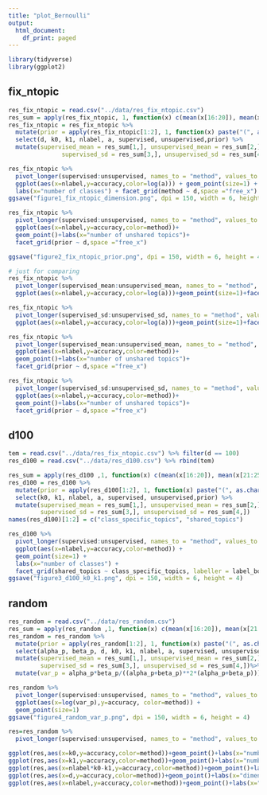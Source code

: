 ```yaml
---
title: "plot_Bernoulli"
output:
  html_document:
    df_print: paged
---
```


```r
library(tidyverse)
library(ggplot2)
```
## fix_ntopic
```r
res_fix_ntopic = read.csv("../data/res_fix_ntopic.csv")
res_sum = apply(res_fix_ntopic, 1, function(x) c(mean(x[16:20]), mean(x[21:25]), sd(x[16:20]), sd(x[21:25]))) 
res_fix_ntopic = res_fix_ntopic %>% 
  mutate(prior = apply(res_fix_ntopic[1:2], 1, function(x) paste("(", as.character(x[1]), ", ", as.character(x[2]),")", sep = ""))) %>% 
  select(d, k0, k1, nlabel, a, supervised, unsupervised,prior) %>%
  mutate(supervised_mean = res_sum[1,], unsupervised_mean = res_sum[2,],
               supervised_sd = res_sum[3,], unsupervised_sd = res_sum[4,])
```
```r
res_fix_ntopic %>%
  pivot_longer(supervised:unsupervised, names_to = "method", values_to = "accuracy") %>%
  ggplot(aes(x=nlabel,y=accuracy,color=log(a))) + geom_point(size=1) +
  labs(x="number of classes") + facet_grid(method ~ d,space ="free_x")
ggsave("figure1_fix_ntopic_dimension.png", dpi = 150, width = 6, height = 4)

res_fix_ntopic %>%
  pivot_longer(supervised:unsupervised, names_to = "method", values_to = "accuracy") %>%
  ggplot(aes(x=nlabel,y=accuracy,color=method))+
  geom_point()+labs(x="number of unshared topics")+
  facet_grid(prior ~ d,space ="free_x")

ggsave("figure2_fix_ntopic_prior.png", dpi = 150, width = 6, height = 4)
```
```r
# just for comparing
res_fix_ntopic %>%
  pivot_longer(supervised_mean:unsupervised_mean, names_to = "method", values_to = "accuracy") %>%
  ggplot(aes(x=nlabel,y=accuracy,color=log(a)))+geom_point(size=1)+facet_grid(method ~ d,space ="free_x")

res_fix_ntopic %>%
  pivot_longer(supervised_sd:unsupervised_sd, names_to = "method", values_to = "accuracy") %>%
  ggplot(aes(x=nlabel,y=accuracy,color=log(a)))+geom_point(size=1)+facet_grid(method ~ d,space ="free_x")

res_fix_ntopic %>%
  pivot_longer(supervised_mean:unsupervised_mean, names_to = "method", values_to = "accuracy") %>%
  ggplot(aes(x=nlabel,y=accuracy,color=method))+
  geom_point()+labs(x="number of unshared topics")+
  facet_grid(prior ~ d,space ="free_x")

res_fix_ntopic %>%
  pivot_longer(supervised_sd:unsupervised_sd, names_to = "method", values_to = "accuracy") %>%
  ggplot(aes(x=nlabel,y=accuracy,color=method))+
  geom_point()+labs(x="number of unshared topics")+
  facet_grid(prior ~ d,space ="free_x")
```

## d100
```r
tem = read.csv("../data/res_fix_ntopic.csv") %>% filter(d == 100)
res_d100 = read.csv("../data/res_d100.csv") %>% rbind(tem)

res_sum = apply(res_d100 ,1, function(x) c(mean(x[16:20]), mean(x[21:25]), sd(x[16:20]), sd(x[21:25]))) 
res_d100 = res_d100 %>%
  mutate(prior = apply(res_d100[1:2], 1, function(x) paste("(", as.character(x[1]), ", ", as.character(x[2]),")", sep = ""))) %>% 
  select(k0, k1, nlabel, a, supervised, unsupervised,prior) %>%
  mutate(supervised_mean = res_sum[1,], unsupervised_mean = res_sum[2,],
         supervised_sd = res_sum[3,], unsupervised_sd = res_sum[4,])
names(res_d100)[1:2] = c("class_specific_topics", "shared_topics")
```
```r
res_d100 %>%
  pivot_longer(supervised:unsupervised, names_to = "method", values_to = "accuracy") %>%
  ggplot(aes(x=nlabel,y=accuracy,color=method)) +
  geom_point(size=1) + 
  labs(x="number of classes") +
  facet_grid(shared_topics ~ class_specific_topics, labeller = label_both)
ggsave("figure3_d100_k0_k1.png", dpi = 150, width = 6, height = 4)
```
## random
```r
res_random = read.csv("../data/res_random.csv")
res_sum = apply(res_random ,1, function(x) c(mean(x[16:20]), mean(x[21:25]), sd(x[16:20]), sd(x[21:25]))) 
res_random = res_random %>%
  mutate(prior = apply(res_random[1:2], 1, function(x) paste("(", as.character(x[1]), ", ", as.character(x[2]),")", sep = ""))) %>% 
  select(alpha_p, beta_p, d, k0, k1, nlabel, a, supervised, unsupervised,prior) %>%
  mutate(supervised_mean = res_sum[1,], unsupervised_mean = res_sum[2,],
         supervised_sd = res_sum[3,], unsupervised_sd = res_sum[4,])%>%
  mutate(var_p = alpha_p*beta_p/((alpha_p+beta_p)**2*(alpha_p+beta_p)))
```
```r
res_random %>%
  pivot_longer(supervised:unsupervised, names_to = "method", values_to = "accuracy") %>%
  ggplot(aes(x=log(var_p),y=accuracy, color=method)) + 
  geom_point(size=1)
ggsave("figure4_random_var_p.png", dpi = 150, width = 6, height = 4)
```
```r
res=res_random %>%
  pivot_longer(supervised:unsupervised, names_to = "method", values_to = "accuracy")

ggplot(res,aes(x=k0,y=accuracy,color=method))+geom_point()+labs(x="number of unshared topics")
ggplot(res,aes(x=k1,y=accuracy,color=method))+geom_point()+labs(x="number of shared topics")
ggplot(res,aes(x=nlabel*k0-k1,y=accuracy,color=method))+geom_point()+labs(x="k0*nlabel-k1")
ggplot(res,aes(x=d,y=accuracy,color=method))+geom_point()+labs(x="dimension of data")
ggplot(res,aes(x=nlabel,y=accuracy,color=method))+geom_point()+labs(x="number of labels")

```

